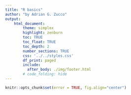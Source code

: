 ```yaml
---
title: "R basics"
author: "by Adrian G. Zucco"
output: 
    html_document:
        theme: simplex
        highlight: zenburn
        toc: TRUE
        toc_float: TRUE
        toc_depth: 2
        number_sections: TRUE
        css: '../../styles.css'
        df_print: paged
        include:
          after_body: ./img/footer.html
        # code_folding: hide
---
```


```r
knitr::opts_chunk$set(error = TRUE, fig.align="center")
```

<style>
body {
text-align: justify}
</style>


